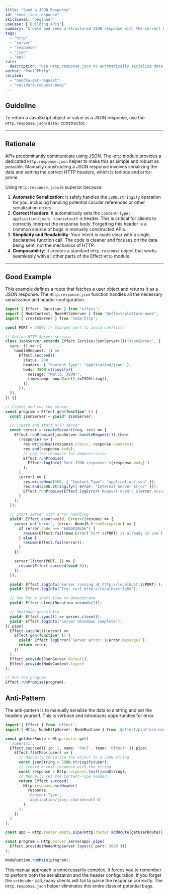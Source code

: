 ```yaml
---
title: "Send a JSON Response"
id: "send-json-response"
skillLevel: "beginner"
useCase: ['Building APIs']
summary: "Create and send a structured JSON response with the correct headers and status code."
tags:
  - "http"
  - "server"
  - "response"
  - "json"
  - "api"
rule:
  description: "Use Http.response.json to automatically serialize data structures into a JSON response."
author: "PaulJPhilp"
related:
  - "handle-get-request"
  - "validate-request-body"
---
```


## Guideline

To return a JavaScript object or value as a JSON response, use the `Http.response.json(data)` constructor.

---

## Rationale

APIs predominantly communicate using JSON. The `Http` module provides a dedicated `Http.response.json` helper to make this as simple and robust as possible. Manually constructing a JSON response involves serializing the data and setting the correct HTTP headers, which is tedious and error-prone.

Using `Http.response.json` is superior because:

1.  **Automatic Serialization**: It safely handles the `JSON.stringify` operation for you, including handling potential circular references or other serialization errors.
2.  **Correct Headers**: It automatically sets the `Content-Type: application/json; charset=utf-8` header. This is critical for clients to correctly interpret the response body. Forgetting this header is a common source of bugs in manually constructed APIs.
3.  **Simplicity and Readability**: Your intent is made clear with a single, declarative function call. The code is cleaner and focuses on the data being sent, not the mechanics of HTTP.
4.  **Composability**: It creates a standard `Http.response` object that works seamlessly with all other parts of the Effect `Http` module.

---

## Good Example

This example defines a route that fetches a user object and returns it as a JSON response. The `Http.response.json` function handles all the necessary serialization and header configuration.

```typescript
import { Effect, Duration } from "effect";
import { NodeContext, NodeHttpServer } from "@effect/platform-node";
import { createServer } from "node:http";

const PORT = 3459; // Changed port to avoid conflicts

// Define HTTP Server service
class JsonServer extends Effect.Service<JsonServer>()("JsonServer", {
  sync: () => ({
    handleRequest: () =>
      Effect.succeed({
        status: 200,
        headers: { "Content-Type": "application/json" },
        body: JSON.stringify({
          message: "Hello, JSON!",
          timestamp: new Date().toISOString(),
        }),
      }),
  }),
}) {}

// Create and run the server
const program = Effect.gen(function* () {
  const jsonServer = yield* JsonServer;

  // Create and start HTTP server
  const server = createServer((req, res) => {
    Effect.runPromise(jsonServer.handleRequest()).then(
      (response) => {
        res.writeHead(response.status, response.headers);
        res.end(response.body);
        // Log the response for demonstration
        Effect.runPromise(
          Effect.logInfo(`Sent JSON response: ${response.body}`)
        );
      },
      (error) => {
        res.writeHead(500, { "Content-Type": "application/json" });
        res.end(JSON.stringify({ error: "Internal Server Error" }));
        Effect.runPromise(Effect.logError(`Request error: ${error.message}`));
      }
    );
  });

  // Start server with error handling
  yield* Effect.async<void, Error>((resume) => {
    server.on("error", (error: NodeJS.ErrnoException) => {
      if (error.code === "EADDRINUSE") {
        resume(Effect.fail(new Error(`Port ${PORT} is already in use`)));
      } else {
        resume(Effect.fail(error));
      }
    });

    server.listen(PORT, () => {
      resume(Effect.succeed(void 0));
    });
  });

  yield* Effect.logInfo(`Server running at http://localhost:${PORT}`);
  yield* Effect.logInfo("Try: curl http://localhost:3459");

  // Run for a short time to demonstrate
  yield* Effect.sleep(Duration.seconds(3));

  // Shutdown gracefully
  yield* Effect.sync(() => server.close());
  yield* Effect.logInfo("Server shutdown complete");
}).pipe(
  Effect.catchAll((error) =>
    Effect.gen(function* () {
      yield* Effect.logError(`Server error: ${error.message}`);
      return error;
    })
  ),
  Effect.provide(JsonServer.Default),
  Effect.provide(NodeContext.layer)
);

// Run the program
Effect.runPromise(program);

```

## Anti-Pattern

The anti-pattern is to manually serialize the data to a string and set the headers yourself. This is verbose and introduces opportunities for error.

```typescript
import { Effect } from 'effect';
import { Http, NodeHttpServer, NodeRuntime } from '@effect/platform-node';

const getUserRoute = Http.router.get(
  '/users/1',
  Effect.succeed({ id: 1, name: 'Paul', team: 'Effect' }).pipe(
    Effect.flatMap((user) => {
      // Manually serialize the object to a JSON string.
      const jsonString = JSON.stringify(user);
      // Create a text response with the string.
      const response = Http.response.text(jsonString);
      // Manually set the Content-Type header.
      return Effect.succeed(
        Http.response.setHeader(
          response,
          'Content-Type',
          'application/json; charset=utf-8'
        )
      );
    })
  )
);

const app = Http.router.empty.pipe(Http.router.addRoute(getUserRoute));

const program = Http.server.serve(app).pipe(
  Effect.provide(NodeHttpServer.layer({ port: 3000 }))
);

NodeRuntime.runMain(program);
```

This manual approach is unnecessarily complex. It forces you to remember to perform both the serialization and the header configuration. If you forget the `setHeader` call, many clients will fail to parse the response correctly. The `Http.response.json` helper eliminates this entire class of potential bugs.